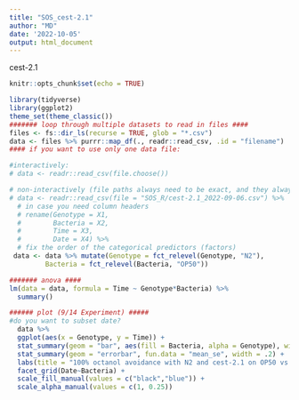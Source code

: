 ```yaml
---
title: "SOS_cest-2.1"
author: "MD"
date: '2022-10-05'
output: html_document
---
```


cest-2.1

```r
knitr::opts_chunk$set(echo = TRUE)
```

```r

library(tidyverse)
library(ggplot2)
theme_set(theme_classic())
####### loop through multiple datasets to read in files ####
files <- fs::dir_ls(recurse = TRUE, glob = "*.csv")
data <- files %>% purrr::map_df(., readr::read_csv, .id = "filename")
#### if you want to use only one data file:

#interactively:
# data <- readr::read_csv(file.choose())

# non-interactively (file paths always need to be exact, and they always start in the folder in which the .Rmd file is located)
# data <- readr::read_csv(file = "SOS_R/cest-2.1_2022-09-06.csv") %>%
  # in case you need column headers
  # rename(Genotype = X1,
  #        Bacteria = X2,
  #        Time = X3,
  #        Date = X4) %>%
  # fix the order of the categorical predictors (factors)
 data <- data %>% mutate(Genotype = fct_relevel(Genotype, "N2"),
         Bacteria = fct_relevel(Bacteria, "OP50"))

####### anova ####
lm(data = data, formula = Time ~ Genotype*Bacteria) %>%
  summary()

###### plot (9/14 Experiment) #####
#do you want to subset date?
  data %>%
  ggplot(aes(x = Genotype, y = Time)) +
  stat_summary(geom = "bar", aes(fill = Bacteria, alpha = Genotype), width = 0.75) +
  stat_summary(geom = "errorbar", fun.data = "mean_se", width = .2) +
  labs(title = "100% octanol avoidance with N2 and cest-2.1 on OP50 vs Providencia") +
  facet_grid(Date~Bacteria) +
  scale_fill_manual(values = c("black","blue")) +
  scale_alpha_manual(values = c(1, 0.25))
```
  

